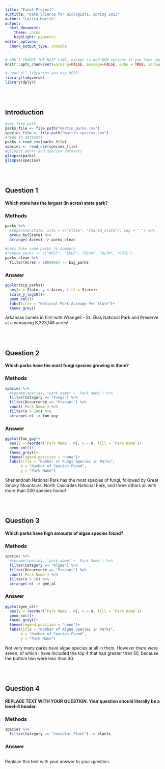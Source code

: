 ```yaml
---
title: "Final Project"
subtitle: "Data Science for Biologists, Spring 2021"
author: "Lalita Martin"
output: 
  html_document: 
    theme: cosmo
    highlight: pygments
editor_options: 
  chunk_output_type: console
---
```


```r
# DON'T CHANGE THE NEXT LINE, except to add NEW options if you have any.
knitr::opts_chunk$set(warning=FALSE, message=FALSE, echo = TRUE, include = TRUE)

# Load all libraries you use HERE:
library(tidyverse)
library(dplyr)
```

<br><br>

## Introduction

```r
#set file path
parks_file <- file.path("martin_parks.csv")
species_file <- file.path("martin_species.csv")
#read in datasets
parks <-read_csv(parks_file)
species <- read_csv(species_file)
#glimpse parks and species datasets
glimpse(parks)
glimpse(species)
```

<br><br>

## Question 1

#### Which state has the largest (in acres) state park? 

### Methods

```r
parks %>% 
  #separate(State, into = c("state", "shared_state"), sep = ",") %>%
  group_by(State) %>%
  arrange(-Acres) -> parks_clean
  
#Lets take some parks to compare
#random_parks <- c("WRST", "EVER", "DEVA", "OLYM", "GRTE")
parks_clean %>%
  filter(Acres > 1000000) -> big_parks

```

### Answer

```r
ggplot(big_parks)+
  aes(x = State, y = Acres, fill = State)+
  scale_y_log10()+
  geom_col()+
  labs(title = "National Park Acreage Per State")+
  theme_grey()
```

Arkansas comes in first with Wrangell - St. Elias National Park and Preserve at a whopping 8,323,148 acres! 


<br><br>

## Question 2

#### Which parks have the most fungi species growing in them?

### Methods

```r
species %>%
  #rename(species, "park_name" = `Park Name`) %>%
  filter(Category == "Fungi") %>%
  filter(Occurrence == "Present") %>%
  count(`Park Name`) %>%
  filter(n > 200) %>%
  arrange(-n) -> fun_guy

```

### Answer

``` r
ggplot(fun_guy)+
  aes(y = reorder(`Park Name`, n), x = n, fill = `Park Name`)+
  geom_col()+
  theme_grey()+
  theme(legend.position = "none")+
  labs(title = "Number of Fungi Species in Parks", 
       x = "Number of Species Found", 
       y = "Park Name")

```

Shenandoah National Park has the most species of fungi, followed by Great Smoky Mountains, North Cascades National Park, and three others all with more than 200 species found! 

<br><br>

## Question 3

#### Which parks have high amounts of algae species found? 

### Methods

```r
species %>%
  #rename(species, "park_name" = `Park Name`) %>%
  filter(Category == "Algae") %>%
  filter(Occurrence == "Present") %>%
  count(`Park Name`) %>%
  filter(n > 50) %>%
  arrange(-n) -> gee_al

```

### Answer

```r
ggplot(gee_al)+
  aes(y = reorder(`Park Name`, n), x = n, fill = `Park Name`)+
  geom_col()+
  theme_grey()+
  theme(legend.position = "none")+
  labs(title = "Number of Algae Species in Parks", 
       x = "Number of Species Found",  
       y = "Park Name")

```

Not very many parks have algae species at all in them. However there were seven, of which I have included the top 4 that had greater than 50, because the bottom two were less than 30. 


<br><br>

## Question 4

#### REPLACE TEXT WITH YOUR QUESTION. Your question should literally be a level-4 header.

### Methods

```r
species %>%
  filter(Category == "Vascular Plant") -> plants

```

### Answer

```r


```

Replace this text with your answer to your question.

